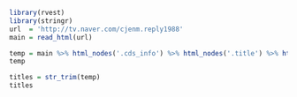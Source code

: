 ```r
library(rvest)
library(stringr)
url  = 'http://tv.naver.com/cjenm.reply1988'
main = read_html(url)
```

```r
temp = main %>% html_nodes('.cds_info') %>% html_nodes('.title') %>% html_text()
temp

```

```r
titles = str_trim(temp)
titles

```

